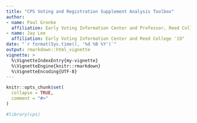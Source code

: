 ```yaml
---
title: "CPS Voting and Registration Supplement Analysis Toolbox"
author: 
- name: Paul Gronke
  affiliation: Early Voting Information Center and Professor, Reed College
- name: Jay Lee
  affiliation: Early Voting Information Center and Reed College '19"
date: "`r format(Sys.time(), '%d %B %Y')`"  
output: rmarkdown::html_vignette
vignette: >
  %\VignetteIndexEntry{my-vignette}
  %\VignetteEngine{knitr::rmarkdown}
  %\VignetteEncoding{UTF-8}
---
```


```r
knitr::opts_chunk$set(
  collapse = TRUE,
  comment = "#>"
)
```

```r
#library(cps)
```
